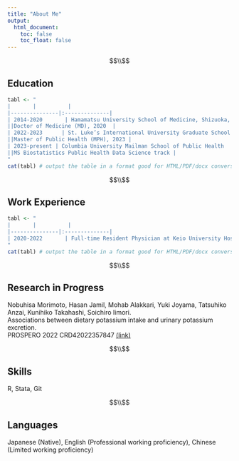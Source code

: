 ```yaml
---
title: "About Me"
output: 
  html_document:
    toc: false
    toc_float: false
---
```


$$\\$$


## Education
```r
tabl <- "
|       |          | 
|---------------|:--------------|
| 2014-2020       | Hamamatsu University School of Medicine, Shizuoka, Japan | 
||Doctor of Medicine (MD), 2020  |
| 2022-2023      | St. Luke’s International University Graduate School of Public Health, Tokyo, Japan      |  
||Master of Public Health (MPH), 2023 |
| 2023-present | Columbia University Mailman School of Public Health     |  
||MS Biostatistics Public Health Data Science track |
"
cat(tabl) # output the table in a format good for HTML/PDF/docx conversion
```


$$\\$$

## Work Experience
```r
tabl <- "
|       |          | 
|---------------|:--------------|
| 2020-2022       | Full-time Resident Physician at Keio University Hospital, Tokyo, Japan | 
"
cat(tabl) # output the table in a format good for HTML/PDF/docx conversion
```

$$\\$$

## Research in Progress
Nobuhisa Morimoto, Hasan Jamil, Mohab Alakkari, Yuki Joyama, Tatsuhiko Anzai, Kunihiko Takahashi, Soichiro Iimori.   
Associations between dietary potassium intake and urinary potassium excretion.   
PROSPERO 2022 CRD42022357847 [(link)](https://www.crd.york.ac.uk/prospero/display_record.php?ID=CRD42022357847) 

$$\\$$

## Skills
R, Stata, Git

$$\\$$

## Languages
Japanese (Native), English (Professional working proficiency), Chinese (Limited working proficiency)



